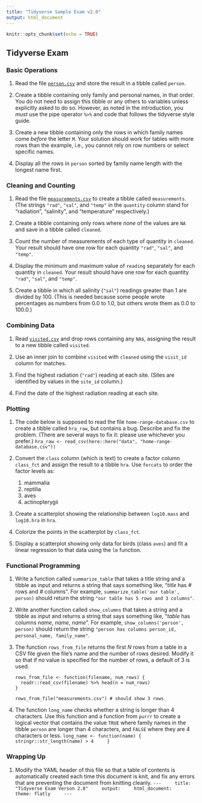 ```yaml
---
title: "Tidyverse Sample Exam v2.0"
output: html_document
---
```


```r
knitr::opts_chunk$set(echo = TRUE)
```

## Tidyverse Exam

### Basic Operations

1.  Read the file [`person.csv`](./person.csv) and store the result in a tibble called `person`.

1.  Create a tibble containing only family and personal names, in that order. You do not need to assign this tibble or any others to variables unless explicitly asked to do so. However, as noted in the introduction, you *must* use the pipe operator `%>%` and code that follows the tidyverse style guide.

1.  Create a new tibble containing only the rows in which family names come *before* the letter `M`. Your solution should work for tables with more rows than the example, i.e., you cannot rely on row numbers or select specific names.

1.  Display all the rows in `person` sorted by family name length with the longest name first.

### Cleaning and Counting

1.  Read the file [`measurements.csv`](./measurements.csv) to create a tibble called `measurements`. (The strings `"rad"`, `"sal"`, and `"temp"` in the `quantity` column stand for "radiation", "salinity", and "temperature" respectively.)

1.  Create a tibble containing only rows where *none* of the values are `NA` and save in a tibble called `cleaned`.

1.  Count the number of measurements of each type of quantity in `cleaned`. Your result should have one row for each quantity `"rad"`, `"sal"`, and `"temp"`.

1.  Display the minimum and maximum value of `reading` separately for each quantity in `cleaned`. Your result should have one row for each quantity `"rad"`, `"sal"`, and `"temp"`.

1.  Create a tibble in which all salinity (`"sal"`) readings greater than 1 are divided by 100. (This is needed because some people wrote percentages as numbers from 0.0 to 1.0, but others wrote them as 0.0 to 100.0.)

### Combining Data

1.  Read [`visited.csv`](./visited.csv) and drop rows containing any `NA`s, assigning the result to a new tibble called `visited`.

1.  Use an inner join to combine `visited` with `cleaned` using the `visit_id` column for matches.

1.  Find the highest radiation (`"rad"`) reading at each site. (Sites are identified by values in the `site_id` column.)

1.  Find the date of the highest radiation reading at each site.

### Plotting

1.  The code below is supposed to read the file `home-range-database.csv` to create a tibble called `hra_raw`, but contains a bug. Describe and fix the problem. (There are several ways to fix it: please use whichever you prefer.)
    ```
    hra_raw <- read_csv(here::here("data", "home-range-database.csv"))
    ```

1.  Convert the `class` column (which is text) to create a factor column `class_fct` and assign the result to a tibble `hra`. Use `forcats` to order the factor levels as:
    1.  mammalia
    2.  reptilia
    3.  aves
    4.  actinopterygii

1.  Create a scatterplot showing the relationship between `log10.mass` and `log10.hra` in `hra`.

1.  Colorize the points in the scatterplot by `class_fct`.

1.  Display a scatterplot showing only data for birds (class `aves`) and fit a linear regression to that data using the `lm` function.

### Functional Programming

1.  Write a function called `summarize_table` that takes a title string and a tibble as input and returns a string that says something like, "*title* has *#* rows and *#* columns". For example, `summarize_table('our table', person)` should return the string `"our table has 5 rows and 3 columns"`.

1.  Write another function called `show_columns` that takes a string and a tibble as input and returns a string that says something like, "*table* has columns *name*, *name*, *name*". For example, `show_columns('person', person)` should return the string `"person has columns person_id, personal_name, family_name"`.

1.  The function `rows_from_file` returns the first *N* rows from a table in a CSV file given the file's name and the number of rows desired. Modify it so that if no value is specified for the number of rows, a default of 3 is used.
    ```
    rows_from_file <- function(filename, num_rows) {
      readr::read_csv(filename) %>% head(n = num_rows)
    }

    rows_from_file("measurements.csv") # should show 3 rows
    ```

1.  The function `long_name` checks whether a string is longer than 4 characters. Use this function and a function from `purrr` to create a logical vector that contains the value `TRUE` where family names in the tibble `person` are longer than 4 characters, and `FALSE` where they are 4 characters or less.
    ```
    long_name <- function(name) {
      stringr::str_length(name) > 4
    }
    ```

### Wrapping Up

1.  Modify the YAML header of this file so that a table of contents is automatically created each time this document is knit, and fix any errors that are preventing the document from knitting cleanly.
    ```
    ---
    title: "Tidyverse Exam Verson 2.0"
    output:
    html_document:
        theme: flatly
    ---
    ```